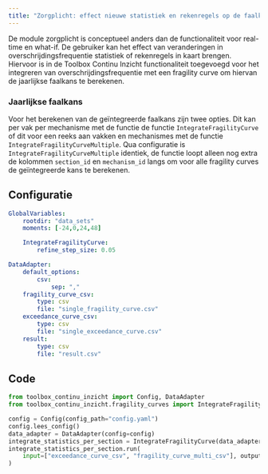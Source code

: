 ---
title: "Zorgplicht: effect nieuwe statistiek en rekenregels op de faalkans"
---

De module zorgplicht is conceptueel anders dan de functionaliteit voor real-time en what-if. De gebruiker kan het effect van veranderingen in overschrijdingsfrequentie statistiek of rekenregels in kaart brengen.
Hiervoor is in de Toolbox Continu Inzicht functionaliteit toegevoegd voor het integreren van overschrijdingsfrequentie met een fragility curve om hiervan de jaarlijkse faalkans te berekenen.

### Jaarlijkse faalkans
Voor het berekenen van de geïntegreerde faalkans zijn twee opties. Dit kan per vak per mechanisme met de functie de functie `IntegrateFragilityCurve` of dit voor een reeks aan vakken en mechanismes met de functie `IntegrateFragilityCurveMultiple`. Qua configuratie is `IntegrateFragilityCurveMultiple` identiek, de functie loopt alleen nog extra de kolommen `section_id` en `mechanism_id` langs om voor alle fragility curves de geïntegreerde kans te berekenen.

::: {.panel-tabset}
## Configuratie
```yaml
GlobalVariables:
    rootdir: "data_sets"
    moments: [-24,0,24,48]

    IntegrateFragilityCurve:
        refine_step_size: 0.05

DataAdapter:
    default_options:
        csv:
            sep: ","
    fragility_curve_csv:
        type: csv
        file: "single_fragility_curve.csv"
    exceedance_curve_csv:
        type: csv
        file: "single_exceedance_curve.csv"
    result:
        type: csv
        file: "result.csv"
```
## Code
```python
from toolbox_continu_inzicht import Config, DataAdapter
from toolbox_continu_inzicht.fragility_curves import IntegrateFragilityCurve

config = Config(config_path="config.yaml")
config.lees_config()
data_adapter = DataAdapter(config=config)
integrate_statistics_per_section = IntegrateFragilityCurve(data_adapter=data_adapter)
integrate_statistics_per_section.run(
    input=["exceedance_curve_csv", "fragility_curve_multi_csv"], output="result"
)

```
:::
